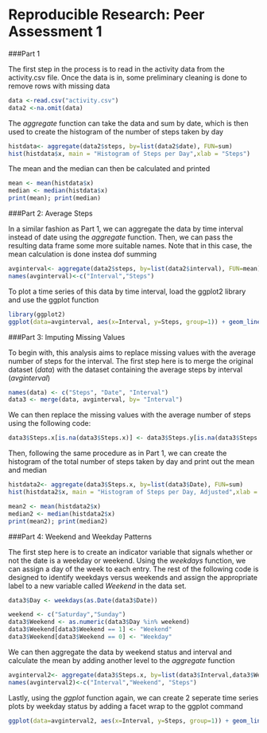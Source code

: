 
Reproducible Research: Peer Assessment 1
=================================================

###Part 1

The first step in the process is to read in the activity data from the activity.csv file.  Once the data is in, some preliminary cleaning is done to remove rows with missing data

```r
data <-read.csv("activity.csv")
data2 <-na.omit(data)
```

The *aggregate* function can take the data and sum by date, which is then used to create the histogram of the number of steps taken by day 

```r
histdata<- aggregate(data2$steps, by=list(data2$date), FUN=sum)
hist(histdata$x, main = "Histogram of Steps per Day",xlab = "Steps")
```

The mean and the median can then be calculated and printed
```r
mean <- mean(histdata$x)
median <- median(histdata$x)
print(mean); print(median)
```


###Part 2: Average Steps

In a similar fashion as Part 1, we can aggregate the data by time interval instead of date using the *aggregate* function.  Then, we can pass the resulting data frame some more suitable names.  Note that in this case, the mean calculation is done instea dof summing

```r
avginterval<- aggregate(data2$steps, by=list(data2$interval), FUN=mean)
names(avginterval)<-c("Interval","Steps")
```

To plot a time series of this data by time interval, load the ggplot2 library and use the ggplot function

```r
library(ggplot2)
ggplot(data=avginterval, aes(x=Interval, y=Steps, group=1)) + geom_line()
```

###Part 3: Imputing Missing Values

To begin with, this analysis aims to replace missing values with the average number of steps for the interval.  The first step here is to merge the original dataset (*data*) with the dataset containing the average steps by interval (*avginterval*)

```r
names(data) <- c("Steps", "Date", "Interval") 
data3 <- merge(data, avginterval, by= "Interval")
```

We can then replace the missing values with the average number of steps using the following code:

```r
data3$Steps.x[is.na(data3$Steps.x)] <- data3$Steps.y[is.na(data3$Steps.x)]
```

Then, following the same procedure as in Part 1, we can create the histogram of the total number of steps taken by day and print out the mean and median

```r
histdata2<- aggregate(data3$Steps.x, by=list(data3$Date), FUN=sum)
hist(histdata2$x, main = "Histogram of Steps per Day, Adjusted",xlab = "Steps")
```

```r
mean2 <- mean(histdata2$x)
median2 <- median(histdata2$x)
print(mean2); print(median2)
```

###Part 4: Weekend and Weekday Patterns

The first step here is to create an indicator variable that signals whether or not the date is a weekday or weekend.  Using the *weekdays* function, we can assign a day of the week to each entry.  The rest of the following code is designed to identify weekdays versus weekends and assign the appropriate label to a new variable called *Weekend* in the data set.

```r
data3$Day <- weekdays(as.Date(data3$Date))

weekend <- c("Saturday","Sunday")
data3$Weekend <- as.numeric(data3$Day %in% weekend)
data3$Weekend[data3$Weekend == 1] <- "Weekend"
data3$Weekend[data3$Weekend == 0] <- "Weekday"
```

We can then aggregate the data by weekend status and interval and calculate the mean by adding another level to the *aggregate* function

```r
avginterval2<- aggregate(data3$Steps.x, by=list(data3$Interval,data3$Weekend), FUN=mean)
names(avginterval2)<-c("Interval","Weekend", "Steps")
```

Lastly, using the *ggplot* function again, we can create 2 seperate time series plots by weekday status by adding a facet wrap to the ggplot command

```r

ggplot(data=avginterval2, aes(x=Interval, y=Steps, group=1)) + geom_line() + facet_wrap(~Weekend)
```
